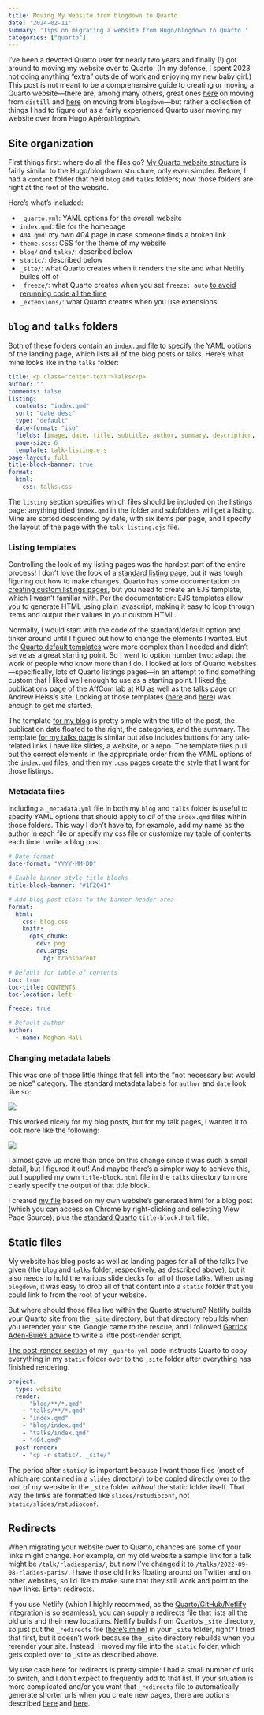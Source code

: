```yaml
---
title: Moving My Website from blogdown to Quarto
date: '2024-02-11'
summary: 'Tips on migrating a website from Hugo/blogdown to Quarto.'
categories: ["quarto"]
---
```


I've been a devoted Quarto user for nearly two years and finally (!) got around to moving my website over to Quarto. (In my defense, I spent 2023 not doing anything "extra" outside of work and enjoying my new baby girl.) This post is not meant to be a comprehensive guide to creating or moving a Quarto website—there are, among many others, great ones [here](https://blog.djnavarro.net/posts/2022-04-20_porting-to-quarto/#getting-started) on moving from `distill` and [here](https://silviacanelon.com/blog/2023-09-29-hello-quarto/#goodbye-hugo-ap%C3%A9ro) on moving from `blogdown`—but rather a collection of things I had to figure out as a fairly experienced Quarto user moving my website over from Hugo Apéro/`blogdown`.

## Site organization

First things first: where do all the files go? [My Quarto website structure](https://github.com/meghall06/personal-website/tree/master) is fairly similar to the Hugo/blogdown structure, only even simpler. Before, I had a `content` folder that held `blog` and `talks` folders; now those folders are right at the root of the website.

Here's what's included:

- `_quarto.yml`: YAML options for the overall website
- `index.qmd`: file for the homepage
- `404.qmd`: my own 404 page in case someone finds a broken link
- `theme.scss`: CSS for the theme of my website
- `blog/` and `talks/`: described below
- `static/`: described below
- `_site/`: what Quarto creates when it renders the site and what Netlify builds off of
- `_freeze/`: what Quarto creates when you set `freeze: auto` [to avoid rerunning code all the time](https://mine-cetinkaya-rundel.github.io/quarto-tip-a-day/posts/03-freeze/index.html)
- `_extensions/`: what Quarto creates when you use extensions

## `blog` and `talks` folders

Both of these folders contain an `index.qmd` file to specify the YAML options of the landing page, which lists all of the blog posts or talks. Here's what mine looks like in the `talks` folder:

```.yaml
title: <p class="center-text">Talks</p>
author: ""
comments: false
listing:
  contents: "index.qmd"
  sort: "date desc"
  type: "default"
  date-format: "iso"
  fields: [image, date, title, subtitle, author, summary, description, slides, extsite, repo]  
  page-size: 6
  template: talk-listing.ejs
page-layout: full
title-block-banner: true
format:
  html:
    css: talks.css
```

The `listing` section specifies which files should be included on the listings page: anything titled `index.qmd` in the folder and subfolders will get a listing. Mine are sorted descending by date, with six items per page, and I specify the layout of the page with the `talk-listing.ejs` file.

### Listing templates

Controlling the look of my listing pages was the hardest part of the entire process! I don't love the look of a [standard listing page](https://quarto.org/docs/websites/website-listings.html), but it was tough figuring out how to make changes. Quarto has some documentation on [creating custom listings pages](https://quarto.org/docs/websites/website-listings-custom.html), but you need to create an EJS template, which I wasn't familiar with. Per the documentation: EJS templates allow you to generate HTML using plain javascript, making it easy to loop through items and output their values in your custom HTML.

Normally, I would start with the code of the standard/default option and tinker around until I figured out how to change the elements I wanted. But the [Quarto default templates](https://github.com/quarto-dev/quarto-cli/tree/main/src/resources/projects/website/listing) were more complex than I needed and didn't serve as a great starting point. So I went to option number two: adapt the work of people who know more than I do. I looked at lots of Quarto websites—specifically, lots of Quarto listings pages—in an attempt to find something custom that I liked well enough to use as a starting point. I liked [the publications page of the AffCom lab at KU](https://affcom.ku.edu/publications.html) as well as [the talks page](https://www.andrewheiss.com/talks/) on Andrew Heiss's site. Looking at those templates ([here](https://github.com/jmgirard/affcomlab/blob/main/ejs/article.ejs) and [here](https://github.com/andrewheiss/ath-quarto/blob/main/html/talks/listing.ejs)) was enough to get me started.

The template [for my blog](https://github.com/meghall06/personal-website/blob/master/blog/blog-listing.ejs) is pretty simple with the title of the post, the publication date floated to the right, the categories, and the summary. The template [for my talks page](https://github.com/meghall06/personal-website/blob/master/talks/talk-listing.ejs) is similar but also includes buttons for any talk-related links I have like slides, a website, or a repo. The template files pull out the correct elements in the appropriate order from the YAML options of the `index.qmd` files, and then my `.css` pages create the style that I want for those listings. 

### Metadata files

Including a `_metadata.yml` file in both my `blog` and `talks` folder is useful to specify YAML options that should apply to *all* of the `index.qmd` files within those folders. This way I don't have to, for example, add my name as the author in each file or specify my css file or customize my table of contents each time I write a blog post.

```.yaml
# Date format
date-format: "YYYY-MM-DD"

# Enable banner style title blocks
title-block-banner: "#1F2041"

# Add blog-post class to the banner header area
format: 
  html:
    css: blog.css
    knitr:
      opts_chunk:
        dev: png
        dev.args:
          bg: transparent

# Default for table of contents
toc: true
toc-title: CONTENTS
toc-location: left

freeze: true

# Default author
author:
  - name: Meghan Hall
```

### Changing metadata labels

This was one of those little things that fell into the "not necessary but would be nice" category. The standard metadata labels for `author` and `date` look like so:

![](original-labels.png)

This worked nicely for my blog posts, but for my talk pages, I wanted it to look more like the following:

![](new-labels.png)

I almost gave up more than once on this change since it was such a small detail, but I figured it out! And maybe there's a simpler way to achieve this, but I supplied my own `title-block.html` file in the `talks` directory to more clearly specify the output of that title block.

I created [my file](https://github.com/meghall06/personal-website/blob/master/talks/title-block.html#L17) based on my own website's generated html for a blog post (which you can access on Chrome by right-clicking and selecting View Page Source), plus the [standard Quarto](https://github.com/quarto-dev/quarto-cli/blob/main/src/resources/formats/html/templates/title-block.html) `title-block.html` file. 

## Static files

My website has blog posts as well as landing pages for all of the talks I've given (the `blog` and `talks` folder, respectively, as described above), but it also needs to hold the various slide decks for all of those talks. When using `blogdown`, it was easy to drop all of that content into a `static` folder that you could link to from the root of your website.

But where should those files live within the Quarto structure? Netlify builds your Quarto site from the `_site` directory, but that directory rebuilds when you rerender your site. Google came to the rescue, and I followed [Garrick Aden-Buie's advice](https://github.com/quarto-dev/quarto-cli/discussions/4162) to write a little post-render script. 

[The post-render section](https://github.com/meghall06/personal-website/blob/master/_quarto.yml#L10-L11) of my `_quarto.yml` code instructs Quarto to copy everything in my `static` folder over to the `_site` folder after everything has finished rendering.

```.yaml
project:
  type: website
  render:
    - "blog/**/*.qmd"
    - "talks/**/*.qmd"
    - "index.qmd"
    - "blog/index.qmd"
    - "talks/index.qmd"
    - "404.qmd"
  post-render:
    - "cp -r static/. _site/"
```

 The period after `static/` is important because I want those files (most of which are contained in a `slides` directory) to be copied directly over to the root of my website in the `_site` folder *without* the static folder itself. That way the links are formatted like `slides/rstudioconf`, not `static/slides/rstudioconf`. 

## Redirects

When migrating your website over to Quarto, chances are some of your links might change. For example, on my old website a sample link for a talk might be `/talk/rladiesparis/`, but now I've changed it to `/talks/2022-09-08-rladies-paris/`. I have those old links floating around on Twitter and on other websites, so I'd like to make sure that they still work and point to the new links. Enter: redirects.

If you use Netlify (which I highly recommed, as the [Quarto/GitHub/Netlify integration](https://quarto.org/docs/publishing/netlify.html) is so seamless), you can supply a [redirects file](https://docs.netlify.com/routing/redirects/) that lists all the old urls and their new locations. Netlify builds from Quarto's `_site` directory, so just put the `_redirects` file ([here's mine](https://github.com/meghall06/personal-website/blob/master/static/_redirects)) in your `_site` folder, right? I tried that first, but it doesn't work because the `_site` directory rebuilds when you rerender your site. Instead, I moved my file into the `static` folder, which gets copied over to `_site` as described above.

My use case here for redirects is pretty simple: I had a small number of urls to switch, and I don't expect to frequently add to that list. If your situation is more complicated and/or you want that `_redirects` file to automatically generate shorter urls when you create new pages, there are options described [here](https://blog.djnavarro.net/posts/2022-04-20_porting-to-quarto/#netlify-redirects) and [here](https://silviacanelon.com/blog/2023-09-29-hello-quarto/#setting-up-redirects).

